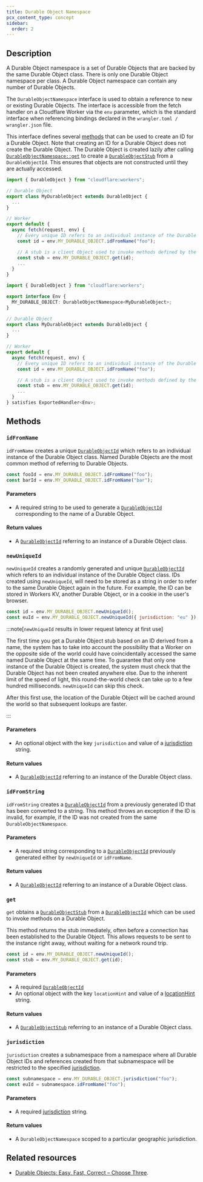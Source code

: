 ```yaml
---
title: Durable Object Namespace
pcx_content_type: concept
sidebar:
  order: 2
---
```



## Description

A Durable Object namespace is a set of Durable Objects that are backed by the same <GlossaryTooltip term="Durable Object class">Durable Object class</GlossaryTooltip>. There is only one Durable Object namespace per class. A Durable Object namespace can contain any number of Durable Objects.

The `DurableObjectNamespace` interface is used to obtain a reference to new or existing Durable Objects. The interface is accessible from the fetch handler on a Cloudflare Worker via the `env` parameter, which is the standard interface when referencing bindings declared in the `wrangler.toml / wrangler.json` file.

This interface defines several [methods](/durable-objects/api/namespace/#methods) that can be used to create an ID for a Durable Object. Note that creating an ID for a Durable Object does not create the Durable Object. The Durable Object is created lazily after calling [`DurableObjectNamespace::get`](/durable-objects/api/namespace/#get) to create a [`DurableObjectStub`](/durable-objects/api/stub) from a `DurableObjectId`. This ensures that objects are not constructed until they are actually accessed.

<Tabs> <TabItem label="JavaScript" icon="seti:javascript">

```js
import { DurableObject } from "cloudflare:workers";

// Durable Object
export class MyDurableObject extends DurableObject {
  ...
}

// Worker
export default {
  async fetch(request, env) {
    // Every unique ID refers to an individual instance of the Durable Object class
    const id = env.MY_DURABLE_OBJECT.idFromName("foo");

    // A stub is a client Object used to invoke methods defined by the Durable Object
    const stub = env.MY_DURABLE_OBJECT.get(id);
    ...
  }
}
```

</TabItem> <TabItem label="TypeScript" icon="seti:typescript">

```ts
import { DurableObject } from "cloudflare:workers";

export interface Env {
  MY_DURABLE_OBJECT: DurableObjectNamespace<MyDurableObject>;
}

// Durable Object
export class MyDurableObject extends DurableObject {
  ...
}

// Worker
export default {
  async fetch(request, env) {
    // Every unique ID refers to an individual instance of the Durable Object class
    const id = env.MY_DURABLE_OBJECT.idFromName("foo");

    // A stub is a client Object used to invoke methods defined by the Durable Object
    const stub = env.MY_DURABLE_OBJECT.get(id);
    ...
  }
} satisfies ExportedHandler<Env>;
```

</TabItem> </Tabs>

## Methods

### `idFromName`

`idFromName` creates a unique [`DurableObjectId`](/durable-objects/api/id) which refers to an individual instance of the Durable Object class. Named Durable Objects are the most common method of referring to Durable Objects.

```js
const fooId = env.MY_DURABLE_OBJECT.idFromName("foo");
const barId = env.MY_DURABLE_OBJECT.idFromName("bar");
```

#### Parameters

- A required string to be used to generate a [`DurableObjectId`](/durable-objects/api/id) corresponding to the name of a Durable Object.

#### Return values

- A [`DurableObjectId`](/durable-objects/api/id) referring to an instance of a Durable Object class.

### `newUniqueId`

`newUniqueId` creates a randomly generated and unique [`DurableObjectId`](/durable-objects/api/id) which refers to an individual instance of the Durable Object class. IDs created using `newUniqueId`, will need to be stored as a string in order to refer to the same Durable Object again in the future. For example, the ID can be stored in Workers KV, another Durable Object, or in a cookie in the user's browser.

```js
const id = env.MY_DURABLE_OBJECT.newUniqueId();
const euId = env.MY_DURABLE_OBJECT.newUniqueId({ jurisdiction: "eu" });
```

:::note[`newUniqueId` results in lower request latency at first use]

The first time you get a Durable Object stub based on an ID derived from a name, the system has to take into account the possibility that a Worker on the opposite side of the world could have coincidentally accessed the same named Durable Object at the same time. To guarantee that only one instance of the Durable Object is created, the system must check that the Durable Object has not been created anywhere else. Due to the inherent limit of the speed of light, this round-the-world check can take up to a few hundred milliseconds. `newUniqueId` can skip this check.

After this first use, the location of the Durable Object will be cached around the world so that subsequent lookups are faster.

:::

#### Parameters

- An optional object with the key `jurisdiction` and value of a [jurisdiction](/durable-objects/reference/data-location/#restrict-durable-objects-to-a-jurisdiction) string.

#### Return values

- A [`DurableObjectId`](/durable-objects/api/id) referring to an instance of the Durable Object class.

### `idFromString`

`idFromString` creates a [`DurableObjectId`](/durable-objects/api/id) from a previously generated ID that has been converted to a string. This method throws an exception if the ID is invalid, for example, if the ID was not created from the same `DurableObjectNamespace`.

<Render file="example-id-from-string" />

#### Parameters

- A required string corresponding to a [`DurableObjectId`](/durable-objects/api/id) previously generated either by `newUniqueId` or `idFromName`.

#### Return values

- A [`DurableObjectId`](/durable-objects/api/id) referring to an instance of a Durable Object class.

### `get`

`get` obtains a [`DurableObjectStub`](/durable-objects/api/stub) from a [`DurableObjectId`](/durable-objects/api/id) which can be used to invoke methods on a Durable Object.

This method returns the <GlossaryTooltip term="stub">stub</GlossaryTooltip> immediately, often before a connection has been established to the Durable Object. This allows requests to be sent to the instance right away, without waiting for a network round trip.

```js
const id = env.MY_DURABLE_OBJECT.newUniqueId();
const stub = env.MY_DURABLE_OBJECT.get(id);
```

#### Parameters

- A required [`DurableObjectId`](/durable-objects/api/id)
- An optional object with the key `locationHint` and value of a [locationHint](/durable-objects/reference/data-location/#provide-a-location-hint) string.

#### Return values

- A [`DurableObjectStub`](/durable-objects/api/stub) referring to an instance of a Durable Object class.

### `jurisdiction`

`jurisdiction` creates a subnamespace from a namespace where all Durable Object IDs and references created from that subnamespace will be restricted to the specified [jurisdiction](/durable-objects/reference/data-location/#restrict-durable-objects-to-a-jurisdiction).

```js
const subnamespace = env.MY_DURABLE_OBJECT.jurisdiction("foo");
const euId = subnamespace.idFromName("foo");
```

#### Parameters

- A required [jurisdiction](/durable-objects/reference/data-location/#restrict-durable-objects-to-a-jurisdiction) string.

#### Return values

- A `DurableObjectNamespace` scoped to a particular geographic jurisdiction.

## Related resources

- [Durable Objects: Easy, Fast, Correct – Choose Three](https://blog.cloudflare.com/durable-objects-easy-fast-correct-choose-three/).

